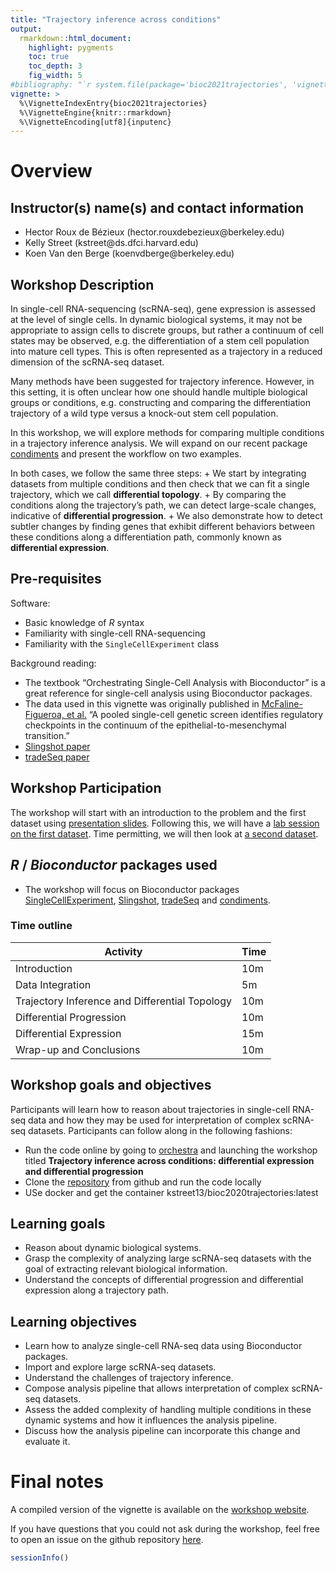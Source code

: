 ```yaml
---
title: "Trajectory inference across conditions"
output:
  rmarkdown::html_document:
    highlight: pygments
    toc: true
    toc_depth: 3
    fig_width: 5
#bibliography: "`r system.file(package='bioc2021trajectories', 'vignettes', 'bibliography.bib')`"
vignette: >
  %\VignetteIndexEntry{bioc2021trajectories}
  %\VignetteEngine{knitr::rmarkdown}
  %\VignetteEncoding[utf8]{inputenc}
---
```


# Overview

## Instructor(s) name(s) and contact information

 - Hector Roux de Bézieux (hector.rouxdebezieux@berkeley.edu)
 - Kelly Street (kstreet@ds.dfci.harvard.edu)
 - Koen Van den Berge (koenvdberge@berkeley.edu)
 
## Workshop Description

In single-cell RNA-sequencing (scRNA-seq), gene expression is assessed at the level of single cells. In dynamic biological systems, it may not be appropriate to assign cells to discrete groups, but rather a continuum of cell states may be observed, e.g. the differentiation of a stem cell population into mature cell types. This is often represented as a trajectory in a reduced dimension of the scRNA-seq dataset.

Many methods have been suggested for trajectory inference. However, in this setting, it is often unclear how one should handle multiple biological groups or conditions, e.g. constructing and comparing the differentiation trajectory of a wild type versus a knock-out stem cell population.

In this workshop, we will explore methods for comparing multiple conditions in a trajectory inference analysis. We will expand on our recent package [condiments](https://bioconductor.org/packages/devel/bioc/html/condiments.html) and present the workflow on two examples. 

In both cases, we follow the same three steps:
+ We start by integrating datasets from multiple conditions and then check that we can fit a single trajectory, which we call **differential topology**.
+ By comparing the conditions along the trajectory's path, we can detect large-scale changes, indicative of **differential progression**. 
+ We also demonstrate how to detect subtler changes by finding genes that exhibit different behaviors between these conditions along a differentiation path, commonly known as **differential expression**.

## Pre-requisites

Software:

* Basic knowledge of _R_ syntax
* Familiarity with single-cell RNA-sequencing
* Familiarity with the `SingleCellExperiment` class

Background reading:

* The textbook "Orchestrating Single-Cell Analysis with Bioconductor" is a great reference for single-cell analysis using Bioconductor packages.
* The data used in this vignette was originally published in [McFaline-Figueroa, et al.](https://www.nature.com/articles/s41588-019-0489-5) "A pooled single-cell genetic screen identifies regulatory checkpoints in the continuum of the epithelial-to-mesenchymal transition."
* [Slingshot paper](https://bmcgenomics.biomedcentral.com/articles/10.1186/s12864-018-4772-0)
* [tradeSeq paper](https://www.nature.com/articles/s41467-020-14766-3)


## Workshop Participation

The workshop will start with an introduction to the problem and the first dataset using [presentation slides](). Following this, we will have a [lab session on the first dataset](). Time permitting, we will then look at [a second dataset](). 

## _R_ / _Bioconductor_ packages used

* The workshop will focus on Bioconductor packages [SingleCellExperiment](https://bioconductor.org/packages/release/bioc/html/SingleCellExperiment.html), [Slingshot](https://bioconductor.org/packages/release/bioc/html/slingshot.html), [tradeSeq](https://bioconductor.org/packages/release/bioc/html/tradeSeq.html) and [condiments](https://bioconductor.org/packages/devel/bioc/html/condiments.html).

### Time outline

| Activity                     | Time |
|------------------------------|------|
| Introduction                     | 10m  |
| Data Integration   | 5m  |
| Trajectory Inference and Differential Topology   | 10m  |
| Differential Progression                    | 10m  |
| Differential Expression          | 15m  |
| Wrap-up and Conclusions          | 10m  |

## Workshop goals and objectives

Participants will learn how to reason about trajectories in single-cell RNA-seq data and how they may be used for interpretation of complex scRNA-seq datasets. Participants can follow along in the following fashions:

+ Run the code online by going to [orchestra](http://app.orchestra.cancerdatasci.org/1) and launching the workshop titled __Trajectory inference across conditions: differential expression and differential progression__
+ Clone the [repository](https://github.com/kstreet13/bioc2020trajectories) from github and run the code locally
+ USe docker and get the container kstreet13/bioc2020trajectories:latest

## Learning goals

* Reason about dynamic biological systems.
* Grasp the complexity of analyzing large scRNA-seq datasets with the goal of extracting relevant biological information.
* Understand the concepts of differential progression and differential expression along a trajectory path.

## Learning objectives

* Learn how to analyze single-cell RNA-seq data using Bioconductor packages.
* Import and explore large scRNA-seq datasets.
* Understand the challenges of trajectory inference.
* Compose analysis pipeline that allows interpretation of complex scRNA-seq datasets.
* Assess the added complexity of handling multiple conditions in these dynamic systems and how it influences the analysis pipeline.
* Discuss how the analysis pipeline can incorporate this change and evaluate it.

# Final notes

A compiled version of the vignette is available on the [workshop website](https://kstreet13.github.io/bioc2020trajectories/articles/workshopTrajectories.html).

If you have questions that you could not ask during the workshop, feel free to open an issue on the github repository [here](https://github.com/kstreet13/bioc2020trajectories/issues).

```r
sessionInfo()
```
